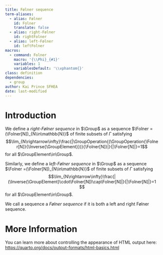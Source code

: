 ```yaml
---
title: Følner sequence
term-aliases:
  - alias: Følner
    id: Folner
    translate: false
  - alias: right-Følner
    id: rightFolner
  - alias: left-Følner
    id: leftFolner
macros:
  - command: Folner
    macro: '{\\Phi}_{#1}'
    variables: 1
    variablesDefault: '\\vphantom{}'
class: definition
dependencies:
  - group
author: Kai Prince SFHEA
date: last-modified
---
```


# Introduction
::: {#def-FolnerSequence}
::: {#def-rightFolner}
We define a *right-Følner sequence* in $\Group$ as a sequence $\Folner =(\Folner[N])_{N\in\mathbb{N}}$ of finite subsets of $\Gamma$ satisfying $$\lim_{N\rightarrow\infty}\frac{|\GroupOperation{(\GroupOperation{\Folner[N]}{\Inverse{\GroupElement}})}{\Folner[N]}|}{|\Folner[N]|}=1$$for all $\GroupElement\in\Group$.
:::
::: {#def-leftFolner}
Similarly, we define a *left-Følner sequence* in $\Group$ as a sequence $\Folner =(\Folner[N])_{N\in\mathbb{N}}$ of finite subsets of $\Gamma$ satisfying $$\lim_{N\rightarrow\infty}\frac{|(\Inverse{\GroupElement}\cdot\Folner[N])\cap\Folner[N]|}{|\Folner[N]|}=1 $$for all $\GroupElement\in\Group$.
:::
::: {#def-Folner}
We call a sequence a *Følner sequence* if it is both a left and right Følner sequence.
:::
:::

# More Information

You can learn more about controlling the appearance of HTML output here: <https://quarto.org/docs/output-formats/html-basics.html>

